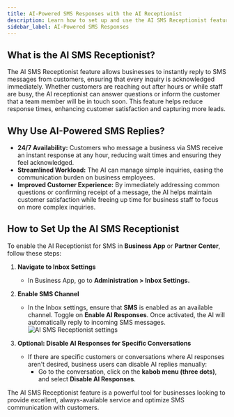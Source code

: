 ```yaml
---
title: AI-Powered SMS Responses with the AI Receptionist
description: Learn how to set up and use the AI SMS Receptionist feature to automatically respond to customer messages.
sidebar_label: AI-Powered SMS Responses
---
```


## What is the AI SMS Receptionist?

The AI SMS Receptionist feature allows businesses to instantly reply to SMS messages from customers, ensuring that every inquiry is acknowledged immediately. Whether customers are reaching out after hours or while staff are busy, the AI receptionist can answer questions or inform the customer that a team member will be in touch soon. This feature helps reduce response times, enhancing customer satisfaction and capturing more leads.

## Why Use AI-Powered SMS Replies?

- **24/7 Availability:** Customers who message a business via SMS receive an instant response at any hour, reducing wait times and ensuring they feel acknowledged.
- **Streamlined Workload:** The AI can manage simple inquiries, easing the communication burden on business employees.
- **Improved Customer Experience:** By immediately addressing common questions or confirming receipt of a message, the AI helps maintain customer satisfaction while freeing up time for business staff to focus on more complex inquiries.

## How to Set Up the AI SMS Receptionist

To enable the AI Receptionist for SMS in **Business App** or **Partner Center**, follow these steps:

1. **Navigate to Inbox Settings**
   - In Business App, go to **Administration > Inbox Settings.**

2. **Enable SMS Channel**
   - In the Inbox settings, ensure that **SMS** is enabled as an available channel. Toggle on **Enable AI Responses**. Once activated, the AI will automatically reply to incoming SMS messages.
   ![AI SMS Receptionist settings](/img/business-app/ai-sms-receptionist.png)

3. **Optional: Disable AI Responses for Specific Conversations**
   - If there are specific customers or conversations where AI responses aren't desired, business users can disable AI replies manually:
     - Go to the conversation, click on the **kabob menu (three dots)**, and select **Disable AI Responses**.

The AI SMS Receptionist feature is a powerful tool for businesses looking to provide excellent, always-available service and optimize SMS communication with customers.